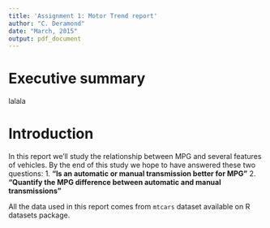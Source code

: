 ```yaml
---
title: 'Assignment 1: Motor Trend report'
author: "C. Deramond"
date: "March, 2015"
output: pdf_document
---
```

# Executive summary

lalala

# Introduction

In this report we'll study the relationship between MPG and several features of vehicles. By the end of this study we hope to have answered these two questions:
1. **“Is an automatic or manual transmission better for MPG”**
2. **"Quantify the MPG difference between automatic and manual transmissions"**

All the data used in this report comes from `mtcars` dataset available on R datasets package.




